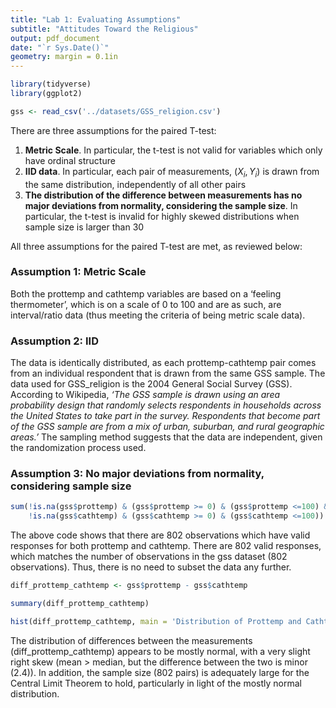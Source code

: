 ```yaml
---
title: "Lab 1: Evaluating Assumptions"
subtitle: "Attitudes Toward the Religious"
output: pdf_document
date: "`r Sys.Date()`"
geometry: margin = 0.1in
---
```


```r
library(tidyverse)
library(ggplot2)
```

```r
gss <- read_csv('../datasets/GSS_religion.csv')
```

\vspace{-0.5cm}
There are three assumptions for the paired T-test:

\vspace{-0.4cm}
1.  **Metric Scale**. In particular, the t-test is not valid for variables which only have ordinal structure
2.  **IID data**. In particular, each pair of measurements, $(X_i, Y_i)$ is drawn from the same distribution, independently of all other pairs
3.  **The distribution of the difference between measurements has no major deviations from normality, considering the sample size**. In particular, the t-test is invalid for highly skewed distributions when sample size is larger than 30

\vspace{-0.4cm}
All three assumptions for the paired T-test are met, as reviewed below:

### Assumption 1: Metric Scale
\vspace{-0.4cm}
Both the prottemp and cathtemp variables are based on a 'feeling thermometer', which is on a scale of 0 to 100 and are as such, are interval/ratio data (thus meeting the criteria of being metric scale data).

### Assumption 2: IID
\vspace{-0.4cm}
The data is identically distributed, as each prottemp-cathtemp pair comes from an individual respondent that is drawn from the same GSS sample. The data used for GSS_religion is the 2004 General Social Survey (GSS). According to Wikipedia, *'The GSS sample is drawn using an area probability design that randomly selects respondents in households across the United States to take part in the survey. Respondents that become part of the GSS sample are from a mix of urban, suburban, and rural geographic areas.'* The sampling method suggests that the data are independent, given the randomization process used.

### Assumption 3: No major deviations from normality, considering sample size
\vspace{-0.4cm}
```r
sum(!is.na(gss$prottemp) & (gss$prottemp >= 0) & (gss$prottemp <=100) &
    !is.na(gss$cathtemp) & (gss$cathtemp >= 0) & (gss$cathtemp <=100))
```
The above code shows that there are 802 observations which have valid responses for both prottemp and cathtemp. There are 802 valid responses, which matches the number of observations in the gss dataset (802 observations). Thus, there is no need to subset the data any further.

```r
diff_prottemp_cathtemp <- gss$prottemp - gss$cathtemp
```

```r
summary(diff_prottemp_cathtemp)
```
```r
hist(diff_prottemp_cathtemp, main = 'Distribution of Prottemp and Cathtemp Differences', xlab = 'Difference in Scores')
```

The distribution of differences between the measurements (diff_prottemp_cathtemp) appears to be mostly normal, with a very slight right skew (mean \> median, but the difference between the two is minor (2.4)). In addition, the sample size (802 pairs) is adequately large for the Central Limit Theorem to hold, particularly in light of the mostly normal distribution.

